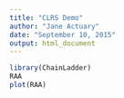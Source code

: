 ```yaml
---
title: "CLRS Demo"
author: "Jane Actuary"
date: "September 10, 2015"
output: html_document
---
```


```r
library(ChainLadder)
RAA
plot(RAA)
```

